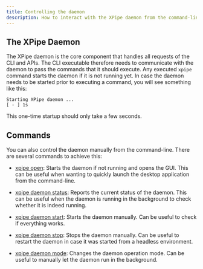 ```yaml
---
title: Controlling the daemon
description: How to interact with the XPipe daemon from the command-line
---
```


## The XPipe Daemon

The XPipe daemon is the core component that handles all requests of the CLI and APIs.
The CLI executable therefore needs to communicate with the daemon to pass the commands that it should execute.
Any executed ``xpipe`` command starts the daemon if it is not running yet.
In case the daemon needs to be started prior to executing a command, you will see something like this:


```
Starting XPipe daemon ...
[ - ] 1s
```

This one-time startup should only take a few seconds.

## Commands

You can also control the daemon manually from the command-line. There are several commands to achieve this:

-  [xpipe open](man/xpipe-open):
   Starts the daemon if not running and opens the GUI.
   This can be useful when wanting to quickly launch the desktop application from the command-line.


-  [xpipe daemon status](man/xpipe-daemon-status):
   Reports the current status of the daemon.
   This can be useful when the daemon is running in the background to check whether it is indeed running.

-  [xpipe daemon start](man/xpipe-daemon-start):
   Starts the daemon manually. Can be useful to check if everything works.

-  [xpipe daemon stop](man/xpipe-daemon-stop):
   Stops the daemon manually. Can be useful to restart the daemon
   in case it was started from a headless environment.

-  [xpipe daemon mode](man/xpipe-daemon-mode):
   Changes the daemon operation mode.
   Can be useful to manually let the daemon run in the background.
